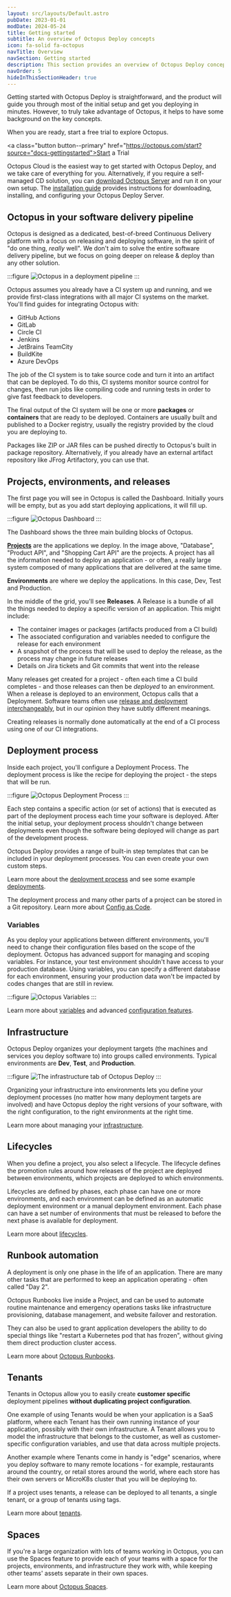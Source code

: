 ```yaml
---
layout: src/layouts/Default.astro
pubDate: 2023-01-01
modDate: 2024-05-24
title: Getting started
subtitle: An overview of Octopus Deploy concepts
icon: fa-solid fa-octopus
navTitle: Overview
navSection: Getting started
description: This section provides an overview of Octopus Deploy concepts and links to the relevant documentation, which explore the concepts further and guide you through implementing them with Octopus Cloud or your own self-hosted Octopus Server
navOrder: 5
hideInThisSectionHeader: true
---
```


Getting started with Octopus Deploy is straightforward, and the product will guide you through most of the initial setup and get you deploying in minutes. However, to truly take advantage of Octopus, it helps to have some background on the key concepts.

When you are ready, start a free trial to explore Octopus. 

<span><a class="button button--primary" href="https://octopus.com/start?source="docs-gettingstarted">Start a Trial</a></span>

Octopus Cloud is the easiest way to get started with Octopus Deploy, and we take care of everything for you. Alternatively, if you require a self-managed CD solution, you can [download Octopus Server](https://octopus.com/downloads) and run it on your own setup. The [installation guide](/docs/installation) provides instructions for downloading, installing, and configuring your Octopus Deploy Server.

## Octopus in your software delivery pipeline

Octopus is designed as a dedicated, best-of-breed Continuous Delivery platform with a focus on releasing and deploying software, in the spirit of "do one thing, _really_ well". We don't aim to solve the entire software delivery pipeline, but we focus on going deeper on release & deploy than any other solution.

:::figure
![Octopus in a deployment pipeline](/docs/getting-started/octopus-in-pipeline.png)
:::

Octopus assumes you already have a CI system up and running, and we provide first-class integrations with all major CI systems on the market. You'll find guides for integrating Octopus with:

- GitHub Actions
- GitLab
- Circle CI
- Jenkins
- JetBrains TeamCity
- BuildKite
- Azure DevOps

The job of the CI system is to take source code and turn it into an artifact that can be deployed. To do this, CI systems monitor source control for changes, then run jobs like compiling code and running tests in order to give fast feedback to developers. 

The final output of the CI system will be one or more **packages** or **containers** that are ready to be deployed. Containers are usually built and published to a Docker registry, usually the registry provided by the cloud you are deploying to.  

Packages like ZIP or JAR files can be pushed directly to Octopus's built in package repository. Alternatively, if you already have an external artifact repository like JFrog Artifactory, you can use that. 

## Projects, environments, and releases

The first page you will see in Octopus is called the Dashboard. Initially yours will be empty, but as you add start deploying applications, it will fill up.

:::figure
![Octopus Dashboard](/docs/getting-started/dashboard.png)
:::

The Dashboard shows the three main building blocks of Octopus. 

**[Projects](/docs/projects)** are the applications we deploy. In the image above, "Database", "Product API", and "Shopping Cart API" are the projects. A project has all the information needed to deploy an application - or often, a really large system composed of many applications that are delivered at the same time. 

**Environments** are where we deploy the applications. In this case, Dev, Test and Production. 

In the middle of the grid, you'll see **Releases**. A Release is a bundle of all the things needed to deploy a specific version of an application. This might include:

- The container images or packages (artifacts produced from a CI build)
- The associated configuration and variables needed to configure the release for each environment
- A snapshot of the process that will be used to deploy the release, as the process may change in future releases
- Details on Jira tickets and Git commits that went into the release

Many releases get created for a project - often each time a CI build completes - and those releases can then be _deployed_ to an environment. When a release is deployed to an environment, Octopus calls that a Deployment. Software teams often use [release and deployment interchangeably](https://octopus.com/devops/continuous-delivery/deployments-vs-releases/), but in our opinion they have subtly different meanings.

Creating releases is normally done automatically at the end of a CI process using one of our CI integrations. 


## Deployment process

Inside each project, you'll configure a Deployment Process. The deployment process is like the recipe for deploying the project - the steps that will be run. 

:::figure
![Octopus Deployment Process](/docs/shared-content/concepts/images/deployment-process.png)
:::

Each step contains a specific action (or set of actions) that is executed as part of the deployment process each time your software is deployed. After the initial setup, your deployment process shouldn't change between deployments even though the software being deployed will change as part of the development process.

Octopus Deploy provides a range of built-in step templates that can be included in your deployment processes. You can even create your own custom steps.

Learn more about the [deployment process](/docs/projects/deployment-process/) and see some example [deployments](/docs/deployments).

The deployment process and many other parts of a project can be stored in a Git repository. Learn more about [Config as Code](/docs/projects/version-control).

### Variables

As you deploy your applications between different environments, you'll need to change their configuration files based on the scope of the deployment. Octopus has advanced support for managing and scoping variables. For instance, your test environment shouldn't have access to your production database. Using variables, you can specify a different database for each environment, ensuring your production data won't be impacted by codes changes that are still in review.

:::figure
![Octopus Variables](/docs/shared-content/concepts/images/variables.png)
:::

Learn more about [variables](/docs/projects/variables/) and advanced [configuration features](/docs/projects/steps/configuration-features).

## Infrastructure

Octopus Deploy organizes your deployment targets (the machines and services you deploy software to) into groups called environments. Typical environments are **Dev**, **Test**, and **Production**.

:::figure
![The infrastructure tab of Octopus Deploy](/docs/shared-content/concepts/images/infrastructure.png)
:::

Organizing your infrastructure into environments lets you define your deployment processes (no matter how many deployment targets are involved) and have Octopus deploy the right versions of your software, with the right configuration, to the right environments at the right time.

Learn more about managing your [infrastructure](/docs/infrastructure).

## Lifecycles

When you define a project, you also select a lifecycle. The lifecycle defines the promotion rules around how releases of the project are deployed between environments, which projects are deployed to which environments.

Lifecycles are defined by phases, each phase can have one or more environments, and each environment can be defined as an automatic deployment environment or a manual deployment environment. Each phase can have a set number of environments that must be released to before the next phase is available for deployment.

Learn more about [lifecycles](/docs/releases/lifecycles).

## Runbook automation

A deployment is only one phase in the life of an application. There are many other tasks that are performed to keep an application operating - often called "Day 2". 

Octopus Runbooks live inside a Project, and can be used to automate routine maintenance and emergency operations tasks like infrastructure provisioning, database management, and website failover and restoration. 

They can also be used to grant application developers the ability to do special things like "restart a Kubernetes pod that has frozen", without giving them direct production cluster access.

Learn more about [Octopus Runbooks](/docs/runbooks).

## Tenants

Tenants in Octopus allow you to easily create **customer specific** deployment pipelines **without duplicating project configuration**. 

One example of using Tenants would be when your application is a SaaS platform, where each Tenant has their own running instance of your application, possibly with their own infrastructure. A Tenant allows you to model the infrastructure that belongs to the customer, as well as customer-specific configuration variables, and use that data across multiple projects. 

Another example where Tenants come in handy is "edge" scenarios, where you deploy software to many remote locations - for example, restaurants around the country, or retail stores around the world, where each store has their own servers or MicroK8s cluster that you will be deploying to. 

If a project uses tenants, a release can be deployed to all tenants, a single tenant, or a group of tenants using tags. 

Learn more about [tenants](/docs/tenants).

## Spaces

If you're a large organization with lots of teams working in Octopus, you can use the Spaces feature to provide each of your teams with a space for the projects, environments, and infrastructure they work with, while keeping other teams' assets separate in their own spaces.

Learn more about [Octopus Spaces](/docs/administration/spaces).
